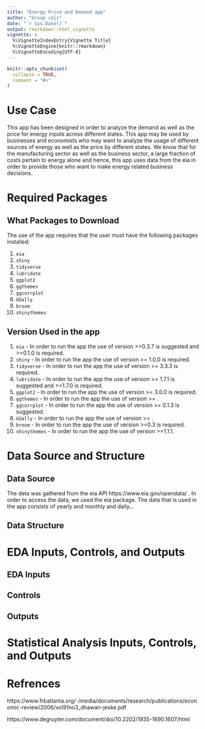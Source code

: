 ```yaml
---
title: "Energy Price and Demand app"
author: "Group cdjs"
date: "`r Sys.Date()`"
output: rmarkdown::html_vignette
vignette: >
  %\VignetteIndexEntry{Vignette Title}
  %\VignetteEngine{knitr::rmarkdown}
  %\VignetteEncoding{UTF-8}
---
```


```r
knitr::opts_chunk$set(
  collapse = TRUE,
  comment = "#>"
)
```


# Use Case

This app has been designed in order to analyze the demand as well as the price for energy inputs across different states. This app may be used by businesses and economists who may want to analyze the usage of different sources of energy as well as the price by different states. We know that for the manufacturing sector as well as the business sector, a large fraction of costs pertain to energy alone and hence, this app uses data from the eia in order to provide those who want to make energy related business decisions.   

# Required Packages

## What Packages to Download

The use of the app requires that the user must have the following packages installed:

1. `eia`
2. `shiny`
3. `tidyverse`
4. `lubridate`
5. `ggplot2`
6. `ggthemes`
7. `ggcorrplot`
8. `GGally`
9. `broom`
10. `shinythemes`

## Version Used in the app

1. `eia` - In order to run the app the use of version >=0.3.7 is suggested and >=0.1.0 is required.  
2. `shiny` - In order to run the app the use of version >= 1.0.0 is required.  
3. `tidyverse` - In order to run the app the use of version >= 3.3.3 is required.  
4. `lubridate` - In order to run the app the use of version >= 1.7.1 is suggested and >=1.7.0 is required.  
5. `ggplot2` - In order to run the app the use of version >= 3.0.0 is required.  
6. `ggthemes` - In order to run the app the use of version >= .  
7. `ggcorrplot` - In order to run the app the use of version >= 0.1.3 is suggested.  
8. `GGally` - In order to run the app the use of version >= . 
9. `broom` - In order to run the app the use of version >=0.3 is required. 
10. `shinythemes` - In order to run the app the use of version >=1.1.1.  


# Data Source and Structure

 

## Data Source 
The data was gathered from the eia API https://www.eia.gov/opendata/ . In order to access the data, we used the eia package. The data that is used in the app consists of yearly and monthly and daily...


## Data Structure

# EDA Inputs, Controls, and Outputs

## EDA Inputs

## Controls

## Outputs

# Statistical Analysis Inputs, Controls, and Outputs

# Refrences

https://www.frbatlanta.org/-/media/documents/research/publications/economic-review/2006/vol91no3_dhawan-jeske.pdf

https://www.degruyter.com/document/doi/10.2202/1935-1690.1607/html









